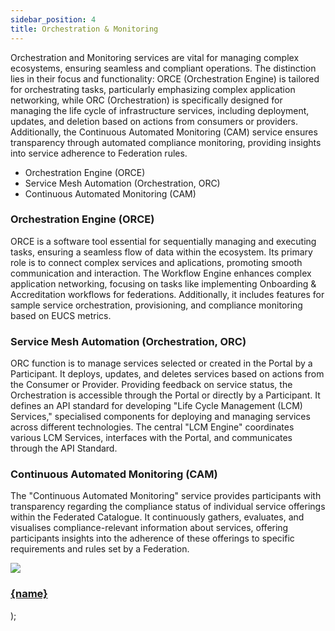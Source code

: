 ```yaml
---
sidebar_position: 4
title: Orchestration & Monitoring
---
```


Orchestration and Monitoring services are vital for managing complex ecosystems, ensuring seamless and compliant operations. The distinction lies in their focus and functionality: ORCE (Orchestration Engine) is tailored for orchestrating tasks, particularly emphasizing complex application networking, while ORC (Orchestration) is specifically designed for managing the life cycle of infrastructure services, including deployment, updates, and deletion based on actions from consumers or providers. Additionally, the Continuous Automated Monitoring (CAM) service ensures transparency through automated compliance monitoring, providing insights into service adherence to Federation rules.

- Orchestration Engine (ORCE)
- Service Mesh Automation (Orchestration, ORC)
- Continuous Automated Monitoring (CAM)

### Orchestration Engine (ORCE)

ORCE is a software tool essential for sequentially managing and executing tasks, ensuring a seamless flow of data within the ecosystem. Its primary role is to connect complex services and aplications, promoting smooth communication and interaction. The Workflow Engine enhances complex application networking, focusing on tasks like implementing Onboarding & Accreditation workflows for federations. Additionally, it includes features for sample service orchestration, provisioning, and compliance monitoring based on EUCS metrics.

### Service Mesh Automation (Orchestration, ORC)

ORC function is to manage services selected or created in the Portal by a Participant. It deploys, updates, and deletes services based on actions from the Consumer or Provider. Providing feedback on service status, the Orchestration is accessible through the Portal or directly by a Participant. It defines an API standard for developing "Life Cycle Management (LCM) Services," specialised components for deploying and managing services across different technologies. The central "LCM Engine" coordinates various LCM Services, interfaces with the Portal, and communicates through the API Standard.

### Continuous Automated Monitoring (CAM)

The "Continuous Automated Monitoring" service provides participants with transparency regarding the compliance status of individual service offerings within the Federated Catalogue. It continuously gathers, evaluates, and visualises compliance-relevant information about services, offering participants insights into the adherence of these offerings to specific requirements and rules set by a Federation.

  <a class="box-container" href={href}>
    <img src={img} />
    <h3>{name}</h3>
  </a>
);

<div class="img-container">
  <Box
    name="Orchestration Engine (ORCE)"
    img="static/img/service_3.png"
    href="/xfsc-toolbox/xfsc-foss-components/orchestration-monitoring/orchestration-engine"
  />
  <Box
    name="Service Mesh Automation (Orchestration, ORC)"
    img="/img/service_3.png"
    href="/xfsc-toolbox/xfsc-foss-components/orchestration-monitoring/service-mash"
  />
  <Box
    name="Continuous Automated Monitoring (CAM)"
    img="/img/monitoring.png"
    href="/xfsc-toolbox/xfsc-foss-components/orchestration-monitoring/continuous-automated"
  />
</div>
